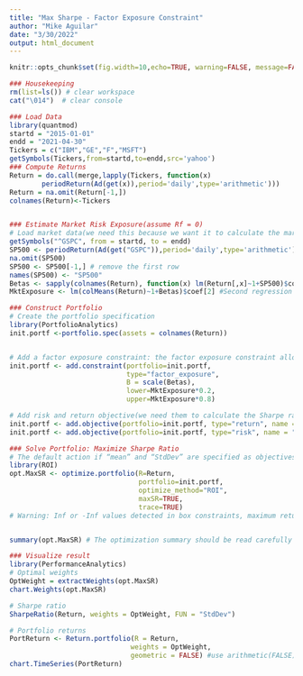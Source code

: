 ```yaml
---
title: "Max Sharpe - Factor Exposure Constraint"
author: "Mike Aguilar"
date: "3/30/2022"
output: html_document
---
```




```r
knitr::opts_chunk$set(fig.width=10,echo=TRUE, warning=FALSE, message=FALSE, class.output="scroll-200")
```


```r
### Housekeeping
rm(list=ls()) # clear workspace
cat("\014")  # clear console

### Load Data
library(quantmod)
startd = "2015-01-01"
endd = "2021-04-30"
Tickers = c("IBM","GE","F","MSFT")
getSymbols(Tickers,from=startd,to=endd,src='yahoo')
### Compute Returns
Return = do.call(merge,lapply(Tickers, function(x) 
        periodReturn(Ad(get(x)),period='daily',type='arithmetic')))
Return = na.omit(Return[-1,])
colnames(Return)<-Tickers


### Estimate Market Risk Exposure(assume Rf = 0)
# Load market data(we need this because we want it to calculate the market risk exposure)
getSymbols("^GSPC", from = startd, to = endd)
SP500 <- periodReturn(Ad(get("GSPC")),period='daily',type='arithmetic') 
na.omit(SP500)
SP500 <- SP500[-1,] # remove the first row
names(SP500) <- "SP500" 
Betas <- sapply(colnames(Return), function(x) lm(Return[,x]~1+SP500)$coef[2]) #First regression
MktExposure <- lm(colMeans(Return)~1+Betas)$coef[2] #Second regression
```

```r
### Construct Portfolio
# Create the portfolio specification
library(PortfolioAnalytics)
init.portf <-portfolio.spec(assets = colnames(Return))


# Add a factor exposure constraint: the factor exposure constraint allows the user to set upper and lower bounds on exposures to risk factors. The exposures can be passed in as a vector or matrix. Here we specify a vector for B with arbitrary values, e.g. betas of the assets, with a market risk exposure range from "lower" to "upper" of the estimated value
init.portf <- add.constraint(portfolio=init.portf, 
                             type="factor_exposure",
                             B = scale(Betas),
                             lower=MktExposure*0.2, 
                             upper=MktExposure*0.8)

# Add risk and return objective(we need them to calculate the Sharpe ratio)
init.portf <- add.objective(portfolio=init.portf, type="return", name = "mean")
init.portf <- add.objective(portfolio=init.portf, type="risk", name = "StdDev")
```


```r
### Solve Portfolio: Maximize Sharpe Ratio
# The default action if “mean” and “StdDev” are specified as objectives with optimize_method="ROI" is to maximize quadratic utility. If we want to maximize Sharpe Ratio, we need to pass in maxSR=TRUE to optimize.portfolio
library(ROI)
opt.MaxSR <- optimize.portfolio(R=Return, 
                                portfolio=init.portf, 
                                optimize_method="ROI", 
                                maxSR=TRUE,
                                trace=TRUE)
# Warning: Inf or -Inf values detected in box constraints, maximum return objectives must have finite box constraint values. 


summary(opt.MaxSR) # The optimization summary should be read carefully since not every constraint is guaranteed to be satisfied
```


```r
### Visualize result
library(PerformanceAnalytics)
# Optimal weights
OptWeight = extractWeights(opt.MaxSR)
chart.Weights(opt.MaxSR)

# Sharpe ratio
SharpeRatio(Return, weights = OptWeight, FUN = "StdDev")

# Portfolio returns
PortReturn <- Return.portfolio(R = Return, 
                              weights = OptWeight, 
                              geometric = FALSE) #use arithmetic(FALSE) to aggregate returns
chart.TimeSeries(PortReturn)
```



